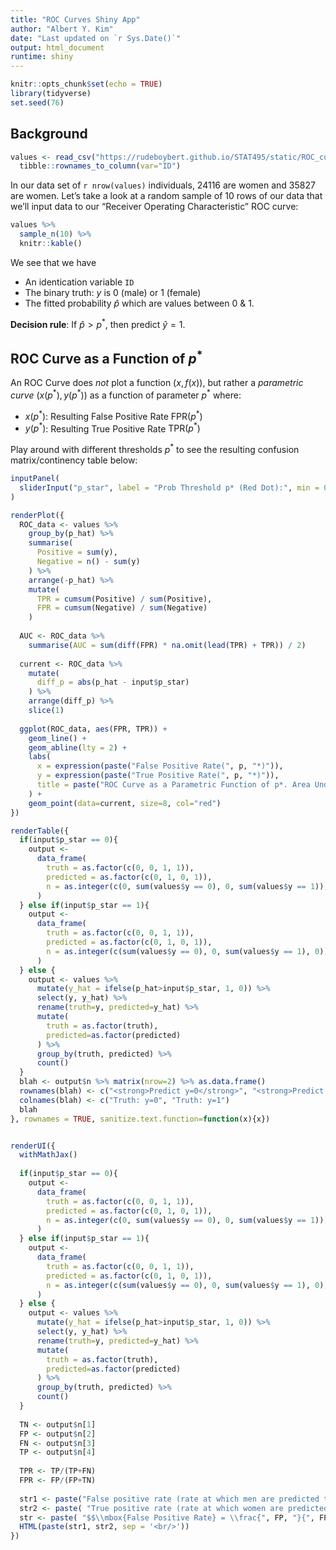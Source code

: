 ```yaml
---
title: "ROC Curves Shiny App"
author: "Albert Y. Kim"
date: "Last updated on `r Sys.Date()`"
output: html_document
runtime: shiny
---
```


```r
knitr::opts_chunk$set(echo = TRUE)
library(tidyverse)
set.seed(76)
```


## Background

```r
values <- read_csv("https://rudeboybert.github.io/STAT495/static/ROC_curves_shiny_app/example.csv") %>% 
  tibble::rownames_to_column(var="ID")
```

In our data set of `r nrow(values)` individuals, 24116 are women and 35827 are
women. Let's take a look at a random sample of 10 rows of our data that we'll
input data to our "Receiver Operating Characteristic" ROC curve:

```r
values %>% 
  sample_n(10) %>% 
  knitr::kable()
```

We see that we have 

* An identication variable `ID`
* The binary truth: $y$ is 0 (male) or 1 (female)
* The fitted probability $\widehat{p}$ which are values between 0 & 1.

**Decision rule**: If $\widehat{p} > p^*$, then predict $\widehat{y} = 1$.



## ROC Curve as a Function of $p^*$

An ROC Curve does *not* plot a function $(x, f(x))$, but rather a 
*parametric curve* $\left(x\left(p^*\right), y\left(p^*\right)\right)$ as a function of parameter $p^*$ where:

* $x\left(p^* \right)$: Resulting False Positive Rate $\mbox{FPR}(p^*)$
* $y\left(p^* \right)$: Resulting True Positive Rate $\mbox{TPR}(p^*)$

Play around with different thresholds $p^*$ to see the resulting confusion
matrix/continency table below:

```r
inputPanel(
  sliderInput("p_star", label = "Prob Threshold p* (Red Dot):", min = 0, max = 1, value = 0.5, step = 0.01)
)

renderPlot({
  ROC_data <- values %>% 
    group_by(p_hat) %>%
    summarise(
      Positive = sum(y),
      Negative = n() - sum(y)
    ) %>%
    arrange(-p_hat) %>%
    mutate(
      TPR = cumsum(Positive) / sum(Positive),
      FPR = cumsum(Negative) / sum(Negative)
    )
  
  AUC <- ROC_data %>% 
    summarise(AUC = sum(diff(FPR) * na.omit(lead(TPR) + TPR)) / 2)
  
  current <- ROC_data %>% 
    mutate(
      diff_p = abs(p_hat - input$p_star)
    ) %>% 
    arrange(diff_p) %>% 
    slice(1)
  
  ggplot(ROC_data, aes(FPR, TPR)) +
    geom_line() +
    geom_abline(lty = 2) +
    labs(
      x = expression(paste("False Positive Rate(", p, "*)")),
      y = expression(paste("True Positive Rate(", p, "*)")), 
      title = paste("ROC Curve as a Parametric Function of p*. Area Under Curve = ", round(AUC,3), sep="")
    ) +
    geom_point(data=current, size=8, col="red")
})

renderTable({
  if(input$p_star == 0){
    output <- 
      data_frame(
        truth = as.factor(c(0, 0, 1, 1)),
        predicted = as.factor(c(0, 1, 0, 1)),
        n = as.integer(c(0, sum(values$y == 0), 0, sum(values$y == 1)))
      )
  } else if(input$p_star == 1){
    output <- 
      data_frame(
        truth = as.factor(c(0, 0, 1, 1)),
        predicted = as.factor(c(0, 1, 0, 1)),
        n = as.integer(c(sum(values$y == 0), 0, sum(values$y == 1), 0))
      )
  } else {
    output <- values %>% 
      mutate(y_hat = ifelse(p_hat>input$p_star, 1, 0)) %>% 
      select(y, y_hat) %>% 
      rename(truth=y, predicted=y_hat) %>% 
      mutate(
        truth = as.factor(truth),
        predicted=as.factor(predicted)
      ) %>% 
      group_by(truth, predicted) %>% 
      count()
  }
  blah <- output$n %>% matrix(nrow=2) %>% as.data.frame()
  rownames(blah) <- c("<strong>Predict y=0</strong>", "<strong>Predict y=1</strong>")
  colnames(blah) <- c("Truth: y=0", "Truth: y=1")
  blah
}, rownames = TRUE, sanitize.text.function=function(x){x})


renderUI({
  withMathJax()
  
  if(input$p_star == 0){
    output <- 
      data_frame(
        truth = as.factor(c(0, 0, 1, 1)),
        predicted = as.factor(c(0, 1, 0, 1)),
        n = as.integer(c(0, sum(values$y == 0), 0, sum(values$y == 1)))
      )
  } else if(input$p_star == 1){
    output <- 
      data_frame(
        truth = as.factor(c(0, 0, 1, 1)),
        predicted = as.factor(c(0, 1, 0, 1)),
        n = as.integer(c(sum(values$y == 0), 0, sum(values$y == 1), 0))
      )
  } else {
    output <- values %>% 
      mutate(y_hat = ifelse(p_hat>input$p_star, 1, 0)) %>% 
      select(y, y_hat) %>% 
      rename(truth=y, predicted=y_hat) %>% 
      mutate(
        truth = as.factor(truth),
        predicted=as.factor(predicted)
      ) %>% 
      group_by(truth, predicted) %>% 
      count()
  }
  
  TN <- output$n[1]
  FP <- output$n[2]
  FN <- output$n[3]
  TP <- output$n[4]
  
  TPR <- TP/(TP+FN)
  FPR <- FP/(FP+TN)
  
  str1 <- paste("False positive rate (rate at which men are predicted to be women) = ", FP, "/(", FP, "+", TN, ") = ", round(FPR,3), sep="")
  str2 <- paste( "True positive rate (rate at which women are predicted to be women) =", TP, "/(", TP, "+", FN, ") = ", round(TPR,3), sep="")
  str <- paste( "$$\\mbox{False Positive Rate} = \\frac{", FP, "}{", FP, "+", TN, "} = \\thinspace ", round(FPR,3), "\\mbox{ & }","\\thinspace \\mbox{True Positive Rate} = \\frac{", TP, "}{", TP, "+", FN, "} = ", round(TPR,3),"$$", sep="")
  HTML(paste(str1, str2, sep = '<br/>'))
})
```



